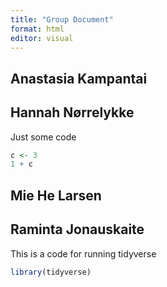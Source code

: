 ```yaml
---
title: "Group Document"
format: html
editor: visual
---
```


## Anastasia Kampantai

## Hannah Nørrelykke

Just some code

```r
c <- 3
1 + c
```

## Mie He Larsen

## Raminta Jonauskaite

This is a code for running tidyverse

```r
library(tidyverse)
```

